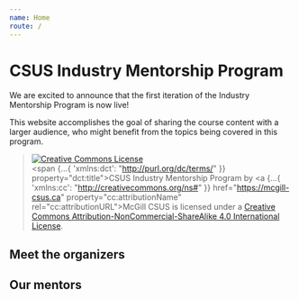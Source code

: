 ```yaml
---
name: Home
route: /
---
```

# CSUS Industry Mentorship Program

We are excited to announce that the first iteration of the Industry Mentorship Program is now live!

This website accomplishes the goal of sharing the course content with a larger audience, who might benefit from the topics being covered in this program.


<!-- CC license -->
> <a rel="license" href="http://creativecommons.org/licenses/by-nc-sa/4.0/"><img alt="Creative Commons License" style="border-width:0" src="https://i.creativecommons.org/l/by-nc-sa/4.0/88x31.png" /></a><br /><span {...{ 'xmlns:dct': "http://purl.org/dc/terms/" }} property="dct:title">CSUS Industry Mentorship Program</span> by <a {...{ 'xmlns:cc': "http://creativecommons.org/ns#" }} href="https://mcgill-csus.ca" property="cc:attributionName" rel="cc:attributionURL">McGill CSUS</a> is licensed under a <a rel="license" href="http://creativecommons.org/licenses/by-nc-sa/4.0/">Creative Commons Attribution-NonCommercial-ShareAlike 4.0 International License</a>.


<!-- <img src={SarvasvImg} css="max-width: 100%; height 'auto';"/> -->

## Meet the organizers

<Organizers />


## Our mentors

<Mentors />

<!-- - Aidan Gomar
  - U2 Computer Science
  - Average Haskell Enthusiast
- Clarence Leung
  - McGill Alumnus
  - Engineering Manager @ Netflix; Prev. Sr. SWE @ Netflix
- Magnus Gao
  - U2 Software Engineering
  - SWE Intern @ Google, Genetec, CourseLnk
- Mike Gao
  - McGill Alumnus
  - SWE @ Google; Prev. @ Eidos-Montreal, Baidu, DRW
- Mohamed Mahmoud
  - U2 Computer Science and Economics
  - Interned @ a robotics firm
- Liam Scalzulli
  - U1 Computer Science and Math
  - SWE Intern @ Matrox, a Startup; Dev Coordinator @ Hack McGill
- William Tang
  - U3 Computer Science
  - SDE Intern @ AWS
- William Zahary
  - U2 Computer Science and Mathematics
  - SDE Intern @ Amazon
- Yann Bonzom
  - U3 Computer Science
  - SDE Intern @ Drones Des Champs
- Yingjie (Mike) Xu
  - U4+ Software Engineering with Math & Finance Minors
  - SDE Intern @ Shopify, Deliverr, Citi
- Zhangyuan Nie
  - McGill Alumnus
  - SWE @ Meta; Prev. @ SSENSE, Intelligence Industrielle -->